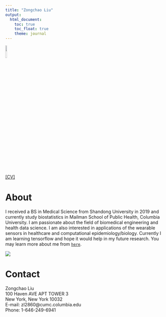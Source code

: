 ```yaml
---
title: "Zongchao Liu"
output: 
  html_document:
    toc: true 
    toc_float: true
    theme: journal
---
```



<img src = './photo_4.jpeg' height = "10%" width = "10%" />

[[CV]](./LIU, ZONGCHAO_2020.pdf)

# About

I received a BS in Medical Science from Shandong University in 2019 and currently study biostatistics in Mailman School of Public Health, Columbia University. I am passionate about the field of biomedical engineering and health data science. I am also interested in applications of the wearable sensors in healthcare and computational epidemiology/biology. Currently I am learning tensorflow and hope it would help in my future research. You may learn more about me from [`here`](./LIU, ZONGCHAO_2020.pdf).


<img src = "https://encrypted-tbn0.gstatic.com/images?q=tbn:ANd9GcSI7rnS_5mk42R2vOg0QX2BtaW8cyzqcb2UoMtcT4PGQSfHf-RT&s">

# Contact

Zongchao Liu  
100 Haven AVE APT TOWER 3  
New York, New York 10032  
E-mail: zl2860@cumc.columbia.edu  
Phone: 1-646-249-6941